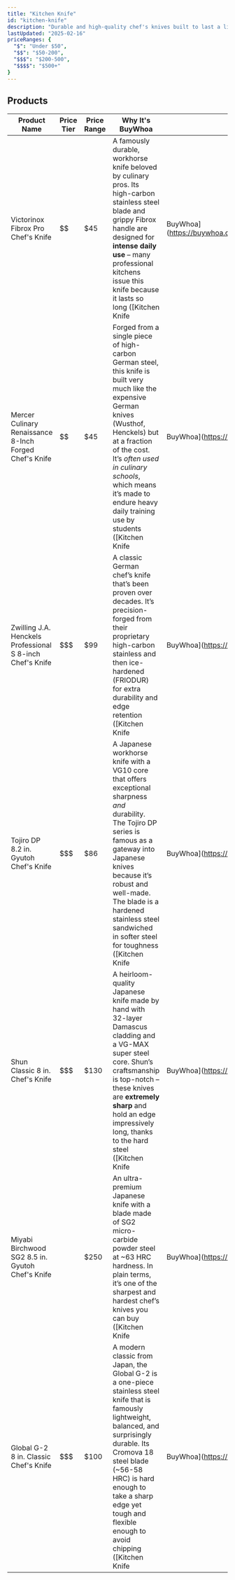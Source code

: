```yaml
---
title: "Kitchen Knife"
id: "kitchen-knife"
description: "Durable and high-quality chef's knives built to last a lifetime."
lastUpdated: "2025-02-16"
priceRanges: {
  "$": "Under $50",
  "$$": "$50-200",
  "$$$": "$200-500",
  "$$$$": "$500+"
}
---
```


## Products

| Product Name | Price Tier | Price Range | Why It's BuyWhoa | Link |
|--------------|------------|-------------|---------------|------|
| Victorinox Fibrox Pro Chef's Knife | $$ | $45 | A famously durable, workhorse knife beloved by culinary pros. Its high-carbon stainless steel blade and grippy Fibrox handle are designed for **intense daily use** – many professional kitchens issue this knife because it lasts so long ([Kitchen Knife | BuyWhoa](https://buywhoa.com/categories/knives#:~:text=Durable%2C%20ergonomic%2C%20easy%20to%20sharpen%2C,often%20recommended%20for%20professional%20kitchens)). | [Amazon](https://www.amazon.com/dp/B000638D32/ref=nosim?tag=buywhoa-20) |
| Mercer Culinary Renaissance 8-Inch Forged Chef's Knife | $$ | $45 | Forged from a single piece of high-carbon German steel, this knife is built very much like the expensive German knives (Wusthof, Henckels) but at a fraction of the cost. It’s *often used in culinary schools*, which means it’s made to endure heavy daily training use by students ([Kitchen Knife | BuyWhoa](https://buywhoa.com/categories/knives#:~:text=)). | [Amazon](https://www.amazon.com/dp/B002R1CGV6/ref=nosim?tag=buywhoa-20) |
| Zwilling J.A. Henckels Professional S 8-inch Chef's Knife | $$$ | $99 | A classic German chef’s knife that’s been proven over decades. It’s precision-forged from their proprietary high-carbon stainless and then ice-hardened (FRIODUR) for extra durability and edge retention ([Kitchen Knife | BuyWhoa](https://buywhoa.com/categories/knives#:~:text=)). | [Amazon](https://www.amazon.com/dp/B00004RFMT/ref=nosim?tag=buywhoa-20) |
| Tojiro DP 8.2 in. Gyutoh Chef's Knife | $$$ | $86 | A Japanese workhorse knife with a VG10 core that offers exceptional sharpness *and* durability. The Tojiro DP series is famous as a gateway into Japanese knives because it’s robust and well-made. The blade is a hardened stainless steel sandwiched in softer steel for toughness ([Kitchen Knife | BuyWhoa](https://buywhoa.com/categories/knives#:~:text=)). | [Amazon](https://www.amazon.com/dp/B000UAPQEA/ref=nosim?tag=buywhoa-20) |
| Shun Classic 8 in. Chef's Knife | $$$ | $130 | A heirloom-quality Japanese knife made by hand with 32-layer Damascus cladding and a VG-MAX super steel core. Shun’s craftsmanship is top-notch – these knives are **extremely sharp** and hold an edge impressively long, thanks to the hard steel ([Kitchen Knife | BuyWhoa](https://buywhoa.com/categories/knives#:~:text=)). | [Amazon](https://amzn.to/3CXOYrE) |
| Miyabi Birchwood SG2 8.5 in. Gyutoh Chef's Knife | $$$$ | $250 | An ultra-premium Japanese knife with a blade made of SG2 micro-carbide powder steel at ~63 HRC hardness. In plain terms, it’s one of the sharpest and hardest chef’s knives you can buy ([Kitchen Knife | BuyWhoa](https://buywhoa.com/categories/knives#:~:text=)). | [Amazon](https://amzn.to/4k14HXE) |
| Global G-2 8 in. Classic Chef's Knife | $$$ | $100 | A modern classic from Japan, the Global G-2 is a one-piece stainless steel knife that is famously lightweight, balanced, and surprisingly durable. Its Cromova 18 steel blade (~56-58 HRC) is hard enough to take a sharp edge yet tough and flexible enough to avoid chipping ([Kitchen Knife | BuyWhoa](https://buywhoa.com/categories/knives#:~:text=Global%20G,Chef%27s%20Knife)). | [Amazon](https://www.amazon.com/dp/B00005OL44/ref=nosim?tag=buywhoa-20) |